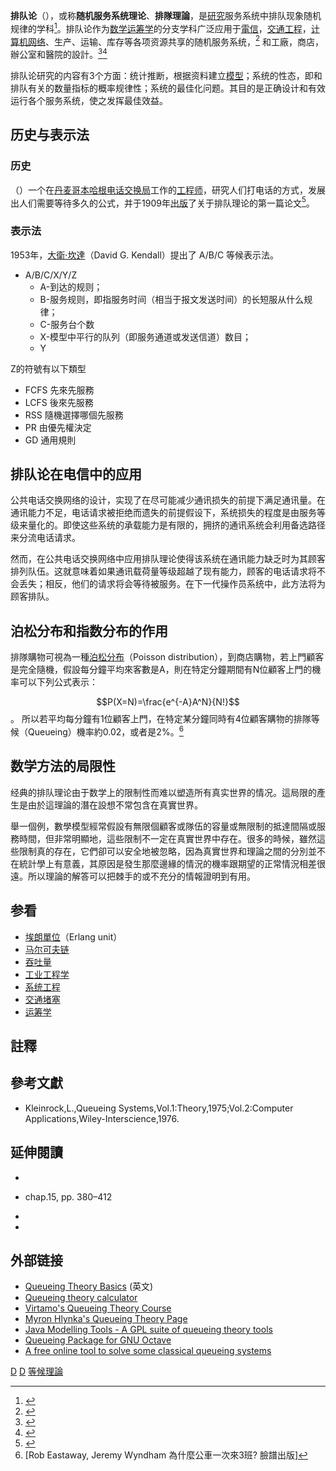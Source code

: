 {{noteTA
|G1=Math
|1=zh-hans:排队论; zh-hant:等候理論;
}}
{{Expert|time=2015-12-14T03:48:03+00:00}}

'''排队论'''（{{lang-en|queuing/queueing theory}}），或称'''随机服务系统理论'''、'''排隊理論'''，是[[研究|研究]]服务系统中排队现象随机规律的学科<ref name="sun">{{cite book | title = Probability, Statistics and Queueing Theory | first = V. | last = Sundarapandian | publisher = PHI Learning | year = 2009 | chapter = 7. Queueing Theory | isbn = 8120338448 }}</ref>。排队论作为[[数学|数学]][[运筹学|运筹学]]的分支学科广泛应用于[[電信|電信]]，[[交通工程|交通工程]]，[[计算机|计算机]][[网络|网络]]、生产、运输、库存等各项资源共享的随机服务系统，<ref>{{cite web
  | last = Lawrence W. Dowdy, Virgilio A.F. Almeida
  | first = Daniel A. Menasce
  | title = Performance by Design: Computer Capacity Planning By Example
  | newspaper = 
  | page = 480
  | date =2004-01-15| url = http://www.cs.gmu.edu/~menasce/perfbyd/
  | postscript = <!--None-->
  | accessdate = 2014-02-07
  | archive-date = 2016-05-06
  | archive-url = https://web.archive.org/web/20160506025515/http://cs.gmu.edu/~menasce/perfbyd/
  | dead-url = yes
  }}</ref>
和工廠，商店，辦公室和醫院的設計。<ref>{{Cite news
  | first = Kira
  | last = Schlechter
  | title = Hershey Medical Center to open redesigned emergency room
  | newspaper = The Patriot-News
  | pages = 
  | date = March 2, 2009
  | url = http://www.pennlive.com/midstate/index.ssf/2009/03/hershey_med_to_open_redesigned.html
  | postscript = <!--None-->
  | accessdate = 2014-02-07
  | archive-date = 2016-06-29
  | archive-url = https://web.archive.org/web/20160629151917/http://www.pennlive.com/midstate/index.ssf/2009/03/hershey_med_to_open_redesigned.html
  | dead-url = no
  }}</ref><ref>{{cite book |url= https://openaccess.city.ac.uk/id/eprint/2309/ |accessdate= 2008-05-20 |author= Mayhew, Les |coauthors= Smith, David |date= December 2006 |title= Using queuing theory to analyse completion times in accident and emergency departments in the light of the Government 4-hour target |publisher= [[Bayes_Business_School_(formerly_Cass)|Bayes Business School (formerly Cass)]] |ISBN= 978-1-905752-06-5 |archive-date= 2021-09-07 |archive-url= https://web.archive.org/web/20210907100556/https://openaccess.city.ac.uk/id/eprint/2309/ |dead-url= no }}</ref>

排队论研究的内容有3个方面：统计推断，根据资料建立[[模型|模型]]；系统的性态，即和排队有关的数量指标的概率规律性；系统的最佳化问题。其目的是正确设计和有效运行各个服务系统，使之发挥最佳效益。

== 历史与表示法 ==

=== 历史 ===

{{tsl|en|Agner Krarup Erlang|安格那·克瑞樂普·厄朗|厄朗}}（{{lang|en|Agner Krarup Erlang}}）一个在[[丹麦|丹麦]][[哥本哈根|哥本哈根]][[电信交换|电话交换局]]工作的[[工程师|工程师]]，研究人们打电话的方式，发展出人们需要等待多久的公式，并于1909年[[出版|出版]]了关于排队理论的第一篇论文<ref>{{Cite web |url=http://pass.maths.org.uk/issue2/erlang/index.html |title=存档副本 |accessdate=2010-05-16 |archive-date=2008-10-07 |archive-url=https://web.archive.org/web/20081007225944/http://pass.maths.org.uk/issue2/erlang/index.html |dead-url=yes }}</ref>。

=== 表示法 ===
1953年，[[大衛·坎達|大衛·坎達]]（David G. Kendall）提出了 A/B/C 等候表示法。
*A/B/C/X/Y/Z 
** A-到达的规则；
** B-服务规则，即指服务时间（相当于报文发送时间）的长短服从什么规律；
** C-服务台个数
** X-模型中平行的队列（即服务通道或发送信道）数目；
** Y

Z的符號有以下類型
*FCFS 先來先服務
*LCFS 後來先服務
*RSS 隨機選擇哪個先服務
*PR 由優先權決定
*GD 通用規則

== 排队论在电信中的应用 ==
公共电话交换网络的设计，实现了在尽可能减少通讯损失的前提下满足通讯量。在通讯能力不足，电话请求被拒绝而遗失的前提假设下，系统损失的程度是由服务等级来量化的。即使这些系统的承载能力是有限的，拥挤的通讯系统会利用备选路径来分流电话请求。

然而，在公共电话交换网络中应用排队理论使得该系统在通讯能力缺乏时为其顾客排列队伍。这就意味着如果通讯载荷量等级超越了现有能力，顾客的电话请求将不会丢失；相反，他们的请求将会等待被服务。在下一代操作员系统中，此方法将为顾客排队。

<!-- == 排队网络 == -->

== 泊松分布和指数分布的作用 ==
排隊購物可視為一種[[泊松分布|泊松分布]]（Poisson distribution），到商店購物，若上門顧客是完全隨機，假設每分鐘平均來客數是A，則在特定分鐘期間有N位顧客上門的機率可以下列公式表示：
:<math>P(X=N)=\frac{e^{-A}A^N}{N!}</math>。
所以若平均每分鐘有1位顧客上門，在特定某分鐘同時有4位顧客購物的排隊等候（Queueing）機率約0.02，或者是2%。<ref>[Rob Eastaway, Jeremy Wyndham 為什麼公車一次來3班? 臉譜出版]</ref>

== 数学方法的局限性 ==
经典的排队理论由于数学上的限制性而难以塑造所有真实世界的情况。這局限的產生是由於這理論的潛在設想不常包含在真實世界。

舉一個例，數學模型經常假設有無限個顧客或隊伍的容量或無限制的抵達間隔或服務時間，但非常明顯地，這些限制不一定在真實世界中存在。很多的時候，雖然這些限制真的存在，它們卻可以安全地被忽略，因為真實世界和理論之間的分別並不在統計學上有意義，其原因是發生那麼邊緣的情況的機率跟期望的正常情況相差很遠。所以理論的解答可以把棘手的或不充分的情報證明到有用。

== 参看 ==
* [[埃朗單位|埃朗單位]]（Erlang unit）
* [[马尔可夫链|马尔可夫链]]
* [[吞吐量|吞吐量]]
* [[工业工程学|工业工程学]]
* [[系统工程|系统工程]]
* [[交通堵塞|交通堵塞]]
* [[运筹学|运筹学]]

==註釋==
{{reflist}}

==參考文獻==
{{refbegin}}
*Kleinrock,L.,Queueing Systems,Vol.1:Theory,1975;Vol.2:Computer Applications,Wiley-Interscience,1976.
{{refend}}

==延伸閱讀==
{{refbegin}}
* {{cite book | first=Donald | last=Gross | coauthors=Carl M. Harris | title=Fundamentals of Queueing Theory | publisher=Wiley | year=1998 | isbn=0-471-32812-X}}
* {{cite book |last=Deitel |first=Harvey M. |title=An introduction to operating systems |origyear=1982 |url=http://portal.acm.org/citation.cfm?id=79046&dl=GUIDE&coll=GUIDE |edition=revisited first |year=1984 |publisher=Addison-Wesley |isbn=0-201-14502-2 |pages=673}} chap.15, pp. 380–412
* {{cite book | last=Lazowska | first=Edward D. | coauthors=John Zahorjan, G. Scott Graham, Kenneth C. Sevcik | publisher=Prentice-Hall, Inc | year=1984 | title=Quantitative System Performance: Computer System Analysis Using Queueing Network Models | url=http://www.cs.washington.edu/homes/lazowska/qsp/ | isbn=0-13-746975-6 | access-date=2012-11-28 | archive-date=2012-02-06 | archive-url=https://web.archive.org/web/20120206213759/http://www.cs.washington.edu/homes/lazowska/qsp/ | dead-url=no }}
* {{cite book | last=Zukerman | first=Moshe | title=Introduction to Queueing Theory and Stochastic Teletraffic Models | url=http://www.ee.cityu.edu.hk/~zukerman/classnotes.pdf | access-date=2012-11-28 | archive-date=2016-08-11 | archive-url=https://web.archive.org/web/20160811021245/http://www.ee.cityu.edu.hk/~zukerman/classnotes.pdf | dead-url=no }}
{{refend}}

== 外部链接 ==
{{div col|cols=2}}

* [https://web.archive.org/web/20130123204351/http://eventhelix.com/RealtimeMantra/CongestionControl/queueing_theory.htm Queueing Theory Basics] (英文)
* [http://www.supositorio.com/rcalc/rcalclite.htm Queueing theory calculator] {{Wayback|url=http://www.supositorio.com/rcalc/rcalclite.htm |date=20161127144552 }}
* [http://www.netlab.tkk.fi/opetus/s383143/kalvot/english.shtml Virtamo's Queueing Theory Course] {{Wayback|url=http://www.netlab.tkk.fi/opetus/s383143/kalvot/english.shtml |date=20161009055302 }}
* [http://web2.uwindsor.ca/math/hlynka/queue.html Myron Hlynka's Queueing Theory Page] {{Wayback|url=http://web2.uwindsor.ca/math/hlynka/queue.html |date=20161029080654 }}
* [http://jmt.sourceforge.net Java Modelling Tools - A GPL suite of queueing theory tools] {{Wayback|url=http://jmt.sourceforge.net/ |date=20090112224144 }}
* [http://octave.sourceforge.net/queueing/index.html Queueing Package for GNU Octave] {{Wayback|url=http://octave.sourceforge.net/queueing/index.html |date=20161203132314 }}
* [https://web.archive.org/web/20111207044006/http://queueing-systems.ens-lyon.fr/ A free online tool to solve some classical queueing systems]
{{div col end}}

{{Stochastic processes}}

{{Authority control}}
[[Category:運籌學|D]]
[[Category:管理学|D]]
[[Category:等候理論|]]